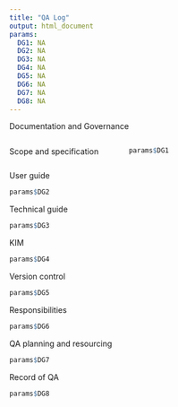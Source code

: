 ```yaml
---
title: "QA Log"
output: html_document
params:
  DG1: NA
  DG2: NA
  DG3: NA
  DG4: NA
  DG5: NA
  DG6: NA
  DG7: NA
  DG8: NA
---
```


<style>
.column-left{
  float: left;
  width: 33%;
  text-align: left;
}
.column-center{
  display: inline-block;
  width: 33%;
  text-align: center;
}
.column-right{
  float: right;
  width: 33%;
  text-align: right;
}
</style>

Documentation and Governance

<div class="column-left">
Scope and specification
</div>

<div class="column-center">
```r
params$DG1
```
</div>

User guide

```r
params$DG2
```

Technical guide

```r
params$DG3
```

KIM

```r
params$DG4
```

Version control

```r
params$DG5
```

Responsibilities

```r
params$DG6
```

QA planning and resourcing

```r
params$DG7
```

Record of QA

```r
params$DG8
```